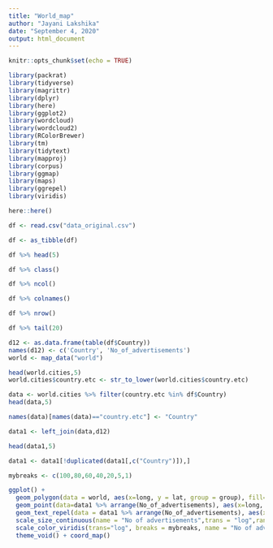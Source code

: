 ---
title: "World_map"
author: "Jayani Lakshika"
date: "September 4, 2020"
output: html_document
---

```{r setup, include=FALSE}
knitr::opts_chunk$set(echo = TRUE)
```

<!--To import necessary packages-->
```{r, message=FALSE, warning=FALSE}
library(packrat)
library(tidyverse)
library(magrittr)
library(dplyr)
library(here)
library(ggplot2)
library(wordcloud)
library(wordcloud2)
library(RColorBrewer)
library(tm)
library(tidytext)
library(mapproj)
library(corpus)
library(ggmap)
library(maps)
library(ggrepel)
library(viridis)
```

```{r}
here::here()
```

```{r, comment = NA}
df <- read.csv("data_original.csv")

df <- as_tibble(df) 

df %>% head(5)

df %>% class()

df %>% ncol()

df %>% colnames()

df %>% nrow()

df %>% tail(20)

```


```{r}
d12 <- as.data.frame(table(df$Country))
names(d12) <- c('Country', 'No_of_advertisements')
world <- map_data("world")

head(world.cities,5)
world.cities$country.etc <- str_to_lower(world.cities$country.etc)

data <- world.cities %>% filter(country.etc %in% df$Country)
head(data,5)

names(data)[names(data)=="country.etc"] <- "Country"

data1 <- left_join(data,d12)

head(data1,5)

data1 <- data1[!duplicated(data1[,c("Country")]),]

mybreaks <- c(100,80,60,40,20,5,1)

ggplot() +
  geom_polygon(data = world, aes(x=long, y = lat, group = group), fill="grey", alpha=0.8) +
  geom_point(data=data1 %>% arrange(No_of_advertisements), aes(x=long, y=lat, alpha=No_of_advertisements, color =No_of_advertisements),size= 3,shape= 20, stroke=FALSE)+
  geom_text_repel(data = data1 %>% arrange(No_of_advertisements), aes(x=long, y=lat,label=Country))+
  scale_size_continuous(name = "No of advertisements",trans = "log",range=c(1,12), breaks = mybreaks) +
  scale_color_viridis(trans="log", breaks = mybreaks, name = "No of advertisements") + 
  theme_void() + coord_map()  
```